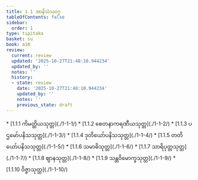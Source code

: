 ```yaml
---
title: 1.1 အာနိသံသဝဂ္ဂ
tableOfContents: false
sidebar:
  order: 1
type: tipitaka
basket: su
book: a10
review:
  current: review
  updated: '2025-10-27T21:48:10.944234'
  updated_by: ''
  notes: ''
  history:
  - state: review
    date: '2025-10-27T21:48:10.944234'
    updated_by: ''
    notes: ''
    previous_state: draft
---
```



<ReviewStatus review={frontmatter.review} showDetails={true} />

<HypothesisAnnotation frontmatter={frontmatter} />

<DynamicBreadcrumb />



<TableOfContents book="a10" section="1.1">
* [1.1.1 ကိမတ္ထိယသုတ္တ](./1-1-1/)
* [1.1.2 စေတနာကရဏီယသုတ္တ](./1-1-2/)
* [1.1.3 ပဌမော်ပနိသသုတ္တ](./1-1-3/)
* [1.1.4 ဒုတိယော်ပနိသသုတ္တ](./1-1-4/)
* [1.1.5 တတိယော်ပနိသသုတ္တ](./1-1-5/)
* [1.1.6 သမာဓိသုတ္တ](./1-1-6/)
* [1.1.7 သာရိပုတ္တသုတ္တ](./1-1-7/)
* [1.1.8 ဈာနသုတ္တ](./1-1-8/)
* [1.1.9 သန္တဝိမောက္ခသုတ္တ](./1-1-9/)
* [1.1.10 ဝိဇ္ဇာသုတ္တ](./1-1-10/)
</TableOfContents>